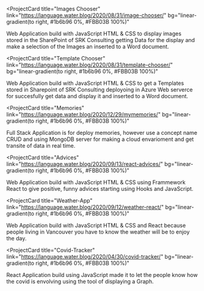 <ProjectCard
  title="Images Chooser"
  link="https://language.water.blog/2020/08/31/image-chooser/"
  bg="linear-gradient(to right, #1b6b96 0%, #FBB03B 100%)"
>
  Web Application build with JavaScript HTML & CSS to display images stored in 
  the SharePoint of SRK Consulting getting Data for the display and make a selection of the Images an inserted to a Word document.
</ProjectCard>

<ProjectCard
  title="Template Chooser"
  link="https://language.water.blog/2020/08/31/template-chooser/"
  bg="linear-gradient(to right, #1b6b96  0%, #FBB03B 100%)"
>
 Web Application build with JavaScript HTML & CSS to get a Templates stored in Sharepoint of SRK Consulting deployoing in Azure Web serverce for succesfully get data and display
  it and inserted to a Word document.
</ProjectCard>

<ProjectCard
  title="Memories"
  link="https://language.water.blog/2020/12/29/mymemories/"
  bg="linear-gradient(to right, #1b6b96  0%, #FBB03B 100%)"
>
 Full Stack Application is for deploy memories, however use a concept name CRUD and using MongoDB server for making a cloud envarioment and get transite of data in real time.
</ProjectCard>

<ProjectCard
  title="Advices"
  link="https://language.water.blog/2020/09/13/react-advices/"
  bg="linear-gradient(to right, #1b6b96 0%, #FBB03B 100%)"
  
>
  Web Application build with JavaScript HTML & CSS using Frammework React to give positive, funny advices starting using Hooks and JavaScript.
</ProjectCard>

<ProjectCard
  title="Weather-App"
  link="https://language.water.blog/2020/09/12/weather-react/"
  bg="linear-gradient(to right, #1b6b96 0%, #FBB03B 100%)"
>
  Web Application build with JavaScript HTML & CSS and React because people living in Vancouver
  you have to know the weather will be to enjoy the day.
</ProjectCard>

<ProjectCard
  title="Covid-Tracker"
  link="https://language.water.blog/2020/04/30/covid-tracker/"
  bg="linear-gradient(to right, #1b6b96 0%, #FBB03B 100%)"
>
  React Application build using JavaScript made it to
  let the people know how the covid is envolving  using the tool of displaying a Graph.
</ProjectCard>

